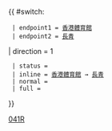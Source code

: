 {{ #switch: {{{format|}}}
  | endpoint1 = [[香港體育館]]
  | endpoint2 = [[長青巴士總站|長青]]  
| direction = 1
  | status = {{HK Bus Status|紅館}}
  | inline = [[香港體育館]] → [[長青巴士總站|長青]]
  | normal =
  | full =
}}<noinclude>[[Category:九龍巴士路線模板|041R]]</noinclude>